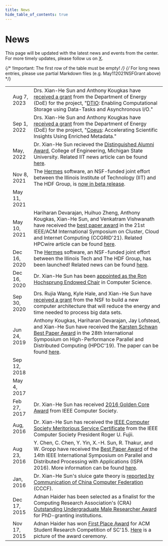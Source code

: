 ```yaml
---
title: News
hide_table_of_contents: true
---
```



# News

This page will be updated with the latest news and events from the center. For more timely updates, please follow us on [X](https://twitter.com/grc_iit).

<div className="newsTableWrapper">

{/* !Important: The first row of the table must be empty! */}
{/* For long news entries, please use partial Markdown files (e.g. May112021NSFGrant above) */}

|                                         |              |                                                                                                                                                                                                                                                                                                                                                                                                                                                                                                                                |
| --------------------------------------- | ------------ | ------------------------------------------------------------------------------------------------------------------------------------------------------------------------------------------------------------------------------------------------------------------------------------------------------------------------------------------------------------------------------------------------------------------------------------------------------------------------------------------------------------------------------ |
| <FAIcon icon="fa-solid fa-award" />     | Aug 7, 2023  | Drs. Xian-He Sun and Anthony Kougkas have [received a grant](https://science.osti.gov/-/media/funding/pdf/Awards-Lists/2931-FAIR-Award-List.pdf) from the Department of Energy (DoE) for the project, "[DTIO](https://grc.iit.edu/research/projects/dtio): Enabling Computational Storage using Data-Tasks and Asynchronous I/O."                                                                                                                                                                                              |
| <FAIcon icon="fa-solid fa-award" />     | Sep 1, 2022  | Drs. Xian-He Sun and Anthony Kougkas have [received a grant](https://science.osti.gov/-/media/ascr/pdf/awards/Data-Management-Awards-List-2022.pdf) from the Department of Energy (DoE) for the project, "[Coeus](https://grc.iit.edu/research/projects/coeus): Accelerating Scientific Insights Using Enriched Metadata."                                                                                                                                                                                                     |
| <FAIcon icon="fa-solid fa-award" />     | May, 2022    | Dr. Xian-He Sun recieved the [Distinguished Alumni Award](https://engineering.msu.edu/alumni/alumni-awards/2022-alumni-award-recipients), College of Engineering, Michigan State University. Related IIT news article can be found [here](https://www.iit.edu/news/distinguished-professor-xian-he-sun-honored-alma-mater-michigan-state-university).                                                                                                                                                                          |
| <FAIcon icon="fa-solid fa-rocket" />    | Nov 8, 2021  | The [Hermes](https://grc.iit.edu/research/projects/hermes/) software, an NSF-funded joint effort between the Illinois Institute of Technology (IIT) and The HDF Group, is [now in beta release](https://forum.hdfgroup.org/t/accelerate-i-o-operations-with-hermes/9142).                                                                                                                                                                                                                                                      |
| <FAIcon icon="fa-solid fa-award" />     | May 11, 2021 | <May112021NSFGrant />                                                                                                                                                                                                                                                                                                                                                                                                                                                                                                          |
| <FAIcon icon="fa-solid fa-award" />     | May 10, 2021 | Hariharan Devarajan, Huihuo Zheng, Anthony Kougkas, Xian-He Sun, and Venkatram Vishwanath have received the [best paper award](https://www.iit.edu/news/computer-science-phd-student-receives-best-paper-award-international-conference) in the 21st IEEE/ACM International Symposium on Cluster, Cloud and Internet Computing (CCGRID'21). Related HPCwire article can be found [here](https://www.hpcwire.com/off-the-wire/alcf-researchers-develop-benchmarking-tool-to-improve-efficiency-of-deep-learning-applications/). |
| <FAIcon icon="fa-solid fa-rocket" />    | Dec 16, 2020 | The [Hermes](https://grc.iit.edu/research/projects/hermes/) software, an NSF-funded joint effort between the Illinois Tech and The HDF Group, has been launched! Related news can be found [here](https://www.iit.edu/news/fast-just-got-faster-researchers-launch-hermes-supercomputer-software).                                                                                                                                                                                                                             |
| <FAIcon icon="fa-solid fa-award" />     | Dec 16, 2020 | Dr. Xian-He Sun has been [appointed as the Ron Hochsprung Endowed Chair](https://www.iit.edu/news/xian-he-sun-appointed-ron-hochsprung-endowed-chair-computer-science) in Computer Science.                                                                                                                                                                                                                                                                                                                                    |
| <FAIcon icon="fa-solid fa-award" />     | Sep 30, 2020 | Drs. Rujia Wang, Kyle Hale, and Xian-He Sun have [received a grant](https://www.iit.edu/news/new-computer-architecture-method-aims-break-big-data-bottleneck) from the NSF to build a new computer architecture that will reduce the energy and time needed to process big data sets.                                                                                                                                                                                                                                          |
| <FAIcon icon="fa-solid fa-award" />     | Jun 24, 2019 | Anthony Kougkas, Hariharan Devarajan, Jay Lofstead, and Xian-He Sun have received the [Karsten Schwan Best Paper Award](http://www.hpdc.org/2019/awards/best-paper-award/) in the 28th International Symposium on High-Performance Parallel and Distributed Computing (HPDC'19). The paper can be found [here](http://cs.iit.edu/~scs/assets/files/kougkas2019labios.pdf).                                                                                                                                                     |
| <FAIcon icon="fa-solid fa-award" />     | Sep 12, 2018 | <Sep122018NSFGrant />                                                                                                                                                                                                                                                                                                                                                                                                                                                                                                          |
| <FAIcon icon="fa-solid fa-newspaper" /> | May 4, 2017  | <May42017PortHadoop />                                                                                                                                                                                                                                                                                                                                                                                                                                                                                                         |
| <FAIcon icon="fa-solid fa-award" />     | Feb 27, 2017 | Dr. Xian-He Sun has received [2016 Golden Core Award](https://today.iit.edu/sun-receives-2016-golden-core-award-from-ieee-computer-society/) from IEEE Computer Society.                                                                                                                                                                                                                                                                                                                                                       |
| <FAIcon icon="fa-solid fa-award" />     | Aug, 2016    | Dr. Xian-He Sun has received the [IEEE Computer Society Meritorious Service Certificate](https://www.computer.org/volunteering/awards/meritorious-service) from the IEEE Computer Society President Roger U. Fujii.                                                                                                                                                                                                                                                                                                            |
| <FAIcon icon="fa-solid fa-award" />     | Aug 23, 2016 | Y. Chen, C. Chen, Y. Yin, X.-H. Sun, R. Thakur, and W. Gropp have received the [Best Paper Award](http://cs.iit.edu/~scs/assets/files/ISPA-2016-BestPaperAward.pdf) of the 14th IEEE International Symposium on Parallel and Distributed Processing with Applications (ISPA 2016). More information can be found [here](https://today.iit.edu/sun-former-ph-d-students-and-others-win-best-paper-award-at-ispa16/).                                                                                                            |
| <FAIcon icon="fa-solid fa-newspaper" /> | Jan, 2016    | Dr. Xian-He Sun's sluice gate theory is [reported by Communication of China Computer Federation](http://cs.iit.edu/~scs/assets/files/Sluice_CCCF.pdf) (CCCF).                                                                                                                                                                                                                                                                                                                                                                  |
| <FAIcon icon="fa-solid fa-award" />     | Dec 17, 2015 | Adnan Haider has been selected as a finalist for the Computing Research Association's (CRA) [Outstanding Undergraduate Male Researcher Award](https://cra.org/about/awards/outstanding-undergraduate-researcher-award/#2016) for PhD-granting institutions.                                                                                                                                                                                                                                                                    |
| <FAIcon icon="fa-solid fa-award" />     | Nov 17, 2015 | Adnan Haider has won [First Place Award](https://today.iit.edu/cs-undergraduate-adnan-haider-wins-gold-in-acm-student-research-competition/) for ACM Student Research Competition of SC'15. [Here](http://cs.iit.edu/~scs/assets/files/adnan_sc15.jpg) is a picture of the award ceremony.                                                                                                                                                                                                                                     |

</div>
